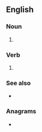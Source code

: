 {{also|fearmonger}}
==English==

===Noun===
{{en-noun}}

# {{alternative spelling of|fearmonger|lang=en}}

===Verb===
{{en-verb}}

# {{alternative spelling of|fearmonger|lang=en}}

===See also===
* {{l|en|scaremonger}}

===Anagrams===
* {{anagrams|en|form genera}}